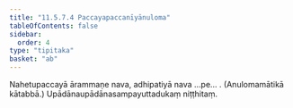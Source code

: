 ```yaml
---
title: "11.5.7.4 Paccayapaccanīyānuloma"
tableOfContents: false
sidebar:
  order: 4
type: "tipitaka"
basket: "ab"
---
```



<DynamicBreadcrumb />

<Division number="115">

<Paragraph number="3799">
Nahetupaccayā ārammaṇe nava, adhipatiyā nava …pe… . (Anulomamātikā kātabbā.)

</Paragraph>
</Division>

<Paragraph number="3800" type="center">
Upādānaupādānasampayuttadukaṃ niṭṭhitaṃ.
</Paragraph>